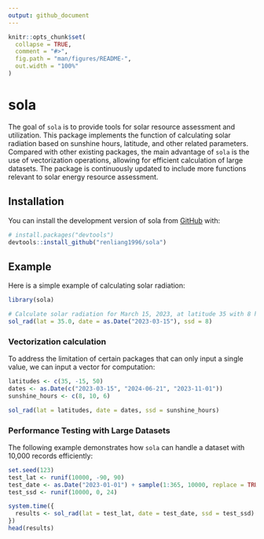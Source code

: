 ```yaml
---
output: github_document
---
```


<!-- README.md is generated from README.Rmd. Please edit that file -->

```r
knitr::opts_chunk$set(
  collapse = TRUE,
  comment = "#>",
  fig.path = "man/figures/README-",
  out.width = "100%"
)
```

# sola

<!-- badges: start -->
<!-- badges: end -->

The goal of `sola` is to provide tools for solar resource assessment and utilization. This package implements the function of calculating solar radiation based on sunshine hours, latitude, and other related parameters. Compared with other existing packages, the main advantage of `sola` is the use of vectorization operations, allowing for efficient calculation of large datasets. The package is continuously updated to include more functions relevant to solar energy resource assessment.

## Installation

You can install the development version of sola from [GitHub](https://github.com/) with:

``` r
# install.packages("devtools")
devtools::install_github("renliang1996/sola")
```

## Example

Here is a simple example of calculating solar radiation:

```r
library(sola)

# Calculate solar radiation for March 15, 2023, at latitude 35 with 8 hours of sunshine
sol_rad(lat = 35.0, date = as.Date("2023-03-15"), ssd = 8)
```

### Vectorization calculation

To address the limitation of certain packages that can only input a single value, we can input a vector for computation:

```r
latitudes <- c(35, -15, 50)
dates <- as.Date(c("2023-03-15", "2024-06-21", "2023-11-01"))
sunshine_hours <- c(8, 10, 6)

sol_rad(lat = latitudes, date = dates, ssd = sunshine_hours)
```

### Performance Testing with Large Datasets

The following example demonstrates how `sola` can handle a dataset with 10,000 records efficiently:

```r
set.seed(123)
test_lat <- runif(10000, -90, 90)
test_date <- as.Date("2023-01-01") + sample(1:365, 10000, replace = TRUE)
test_ssd <- runif(10000, 0, 24)

system.time({
  results <- sol_rad(lat = test_lat, date = test_date, ssd = test_ssd)
})
head(results)
```

